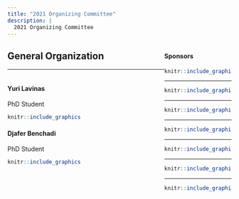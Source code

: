 ```yaml
---
title: "2021 Organizing Committee"
description: |
  2021 Organizing Committee
---
```


<div style="width: 30%; float: right;">

#### Sponsors

<a href = "https://www.tsukuba.ac.jp/en/">

```r
knitr::include_graphics("imgs/ut2.png")
```

</a>

-----

<a href = "https://www.univ-grenoble-alpes.fr/english/">

```r
knitr::include_graphics("imgs/uga2.png")
```
</a>

-----

<a href = "https://www.ruhr-uni-bochum.de/en">

```r
knitr::include_graphics("imgs/rub.png")
```

</a>

-----

<a href = "https://www.cnrs.fr/en">

```r
knitr::include_graphics("imgs/cnrs.png")
```

</a>

-----

<a href = "https://www.univ-grenoble-alpes.fr/english/">

```r
knitr::include_graphics("imgs/region.png")
```

</a>

-----

<a href = "https://air.tsukuba.ac.jp/en/">

```r
knitr::include_graphics("imgs/c_air.png")
```

</a>

-----

<a href = "https://www.grenoble-inp.fr/en">

```r
knitr::include_graphics("imgs/Grenoble_INP.png")
```

</a>


</div>



<!-- <div style="width: 63%; float: left;"> -->

<!-- <br/> -->


<!-- ## Co-chairs -->

<!-- ----- -->

<!-- <div> -->

<!-- <div style="width: 33%; float: left">  -->

<!-- #### Bojan Batalo	 -->
<!-- PhD Student -->
<!-- ```{r Bojan, echo=FALSE, out.width = '74%', fig.align='left'} -->
<!-- knitr::include_graphics("imgs/bojan.jpg") -->
<!-- ``` -->

<!-- </div> -->

<!-- <div style="width: 33%; float: left">  -->

<!-- #### Joshua Butke	 -->
<!-- PhD Student -->
<!-- ```{r Butke, echo=FALSE, out.width = '67%', fig.align='left'} -->
<!-- knitr::include_graphics("imgs/joshua.jpg") -->
<!-- ``` -->

<!-- </div> -->

<!-- <div style="width: 33%; float: right">  -->

<!-- #### Mohamad Jouni  -->
<!-- Post-Doc	Student -->
<!-- ```{r JOUNI, echo=FALSE, out.width = '86%', fig.align='left'} -->
<!-- knitr::include_graphics("imgs/jouni.png") -->
<!-- ``` -->

<!-- </div> -->

<!-- <br/> -->

<!-- <br/> -->
<!-- <br/> -->

<!-- <br/> -->
<!-- <br/> -->
<!-- <br/> -->



<!-- ----- -->

<!-- <br/> -->

<!-- <br/> -->
<!-- <br/> -->

<!-- <br/> -->



<!-- It is our great pleasure to warmly invite you to the 2021 International Collaborative Workshop of RUB-UGA-UT, 3rd Edition - Recent Trends in Computer Science and Artificial Intelligence (CollaboTICS 2021) between the University of Grenoble-Alpes, Ruhr-Universität Bochum and the University of Tsukuba as part of their academic partnership. Here, we hope to promote the international exchange of expertise even further as topics of Artificial Intelligence are becoming of high concern recently. Our vision is that this event will create new research opportunities, encourage open and independent mindsets, and increase the scientific network among our working groups. -->






## General Organization

-----

<div style="width: 33%; float: left;"> 


#### Yuri Lavinas
PhD Student
```r
knitr::include_graphics("imgs/myself3.png")
```

#### Djafer Benchadi
PhD Student
```r
knitr::include_graphics("imgs/Djafer.jpg")
```

<!-- [Personal website](https://yurilavinas.github.io/) -->



<!-- #### Erica	Shimomoto -->
<!-- PhD	Student -->
<!-- ```{r Shimomoto, echo=FALSE, out.width = '42%', fig.align='left'} -->
<!-- knitr::include_graphics("imgs/erica.jpg") -->
<!-- ``` -->




<!-- #### Maha Mahyub -->
<!-- Master Student -->
<!-- ```{r maha, echo=FALSE, out.width = '60%', fig.align='left'} -->
<!-- knitr::include_graphics("imgs/maha.jpg") -->
<!-- ``` -->



<!-- #### Yifan He -->
<!-- PhD Student -->
<!-- ```{r yifan, echo=FALSE, out.width = '60%', fig.align='left'} -->
<!-- knitr::include_graphics("imgs/missing_avatar.svg") -->
<!-- ``` -->





<!-- </div> -->

<!-- <div style="width: 33%; float: left;">  -->


<!-- #### Resendiz	Mariel -->
<!-- PhD Student -->
<!-- ```{r RESENDIZ, echo=FALSE, out.width = '40%', fig.align='left'} -->
<!-- knitr::include_graphics("imgs/mariel.JPG") -->
<!-- ``` -->



<!-- #### Bourahmoune Katia -->
<!-- PhD	Student -->
<!-- ```{r Bourahmoune, echo=FALSE, out.width = '68%', fig.align='left'} -->
<!-- knitr::include_graphics("imgs/katia.jpg") -->
<!-- ``` -->



<!-- #### Mehari Yohannes -->
<!-- PhD Student -->
<!-- ```{r mehari, echo=FALSE, out.width = '71%', fig.align='left'} -->
<!-- knitr::include_graphics("imgs/mehari.JPG") -->
<!-- ``` -->



<!-- #### Hajime Karamatsu -->
<!-- Master Student -->
<!-- ```{r hajime, echo=FALSE, out.width = '60%', fig.align='left'} -->
<!-- knitr::include_graphics("imgs/missing_avatar.svg") -->
<!-- ``` -->



<!-- </div> -->

<!-- <div style="width: 33%; float: right;">  -->


<!-- #### Jan Freiwald -->
<!-- PhD Student -->
<!-- ```{r Freiwald, echo=FALSE, out.width = '55%', fig.align='left'} -->
<!-- knitr::include_graphics("imgs/freiwald.jpg") -->
<!-- ``` -->



<!-- #### Jair Pereira -->
<!-- PhD Student -->
<!-- ```{r Pereira, echo=FALSE, out.width = '56%', fig.align='left'} -->
<!-- knitr::include_graphics("imgs/jair.jpeg") -->
<!-- ``` -->




<!-- #### Abe Mitsu Teru -->
<!-- Master Student -->
<!-- ```{r abe, echo=FALSE, out.width = '70%', fig.align='left'} -->
<!-- knitr::include_graphics("imgs/abe.jpg") -->
<!-- ``` -->




<!-- #### Shizuka Akahori -->
<!-- Master Student -->
<!-- ```{r Shizuka, echo=FALSE, out.width = '60%', fig.align='left'} -->
<!-- knitr::include_graphics("imgs/shizuka.jpg") -->
<!-- ``` -->



<!-- </div> -->


</div>
